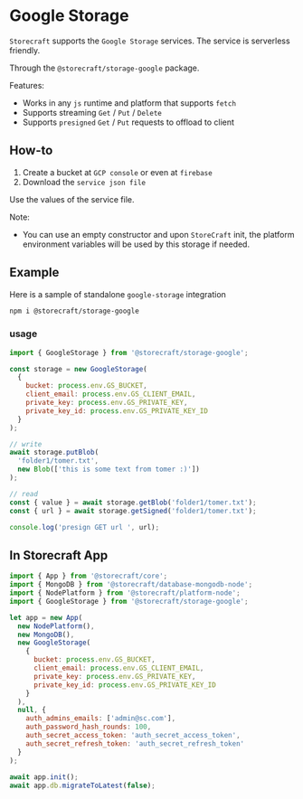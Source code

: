 # Google Storage

`Storecraft` supports the `Google Storage` services. The service is 
serverless friendly.

Through the `@storecraft/storage-google` package.

Features:
- Works in any `js` runtime and platform that supports `fetch`
- Supports streaming `Get` / `Put` / `Delete`
- Supports `presigned` `Get` / `Put` requests to offload to client

## How-to
1. Create a bucket at `GCP console` or even at `firebase`
2. Download the `service json file`

Use the values of the service file.

Note:
- You can use an empty constructor and upon `StoreCraft` init, the platform
environment variables will be used by this storage if needed.


## Example
Here is a sample of standalone `google-storage` integration

```bash
npm i @storecraft/storage-google
```

### usage

```js
import { GoogleStorage } from '@storecraft/storage-google';

const storage = new GoogleStorage(
  {
    bucket: process.env.GS_BUCKET, 
    client_email: process.env.GS_CLIENT_EMAIL, 
    private_key: process.env.GS_PRIVATE_KEY, 
    private_key_id: process.env.GS_PRIVATE_KEY_ID
  }
);

// write
await storage.putBlob(
  'folder1/tomer.txt', 
  new Blob(['this is some text from tomer :)'])
);

// read
const { value } = await storage.getBlob('folder1/tomer.txt');
const { url } = await storage.getSigned('folder1/tomer.txt');

console.log('presign GET url ', url);
```


## In Storecraft App

```js
import { App } from '@storecraft/core';
import { MongoDB } from '@storecraft/database-mongodb-node';
import { NodePlatform } from '@storecraft/platform-node';
import { GoogleStorage } from '@storecraft/storage-google';

let app = new App(
  new NodePlatform(),
  new MongoDB(),
  new GoogleStorage(
    {
      bucket: process.env.GS_BUCKET, 
      client_email: process.env.GS_CLIENT_EMAIL, 
      private_key: process.env.GS_PRIVATE_KEY, 
      private_key_id: process.env.GS_PRIVATE_KEY_ID
    }
  ), 
  null, {
    auth_admins_emails: ['admin@sc.com'],
    auth_password_hash_rounds: 100,
    auth_secret_access_token: 'auth_secret_access_token',
    auth_secret_refresh_token: 'auth_secret_refresh_token'
  }
);
  
await app.init();
await app.db.migrateToLatest(false);


```
